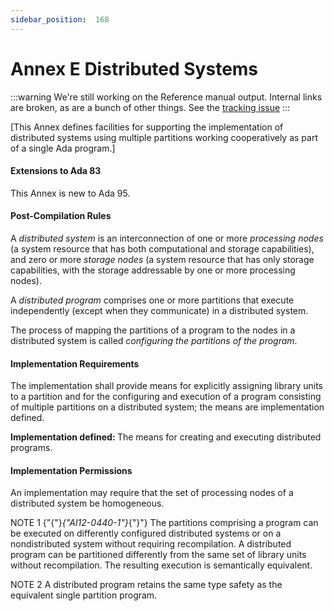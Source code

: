 ---
sidebar_position:  168
---

# Annex E Distributed Systems

:::warning
We're still working on the Reference manual output.  Internal links are broken,
as are a bunch of other things.
See the [tracking issue](https://github.com/ada-lang-io/ada-lang-io/issues/20)
:::


<p>[This Annex defines facilities for supporting the implementation of distributed systems using multiple partitions working cooperatively as part of a single Ada program.] </p>

#### Extensions to Ada 83

<Admonition type="note">
<p>This Annex is new to Ada 95. </p></Admonition>


#### Post-Compilation Rules

<p>A <em>distributed system</em> is an interconnection of one or more <em>processing nodes</em> (a system resource that has both computational and storage capabilities), and zero or more <em>storage nodes</em> (a system resource that has only storage capabilities, with the storage addressable by one or more processing nodes).</p>
<p>A <em>distributed program</em> comprises one or more partitions that execute independently (except when they communicate) in a distributed system.</p>
<p>The process of mapping the partitions of a program to the nodes in a distributed system is called <em>configuring the partitions of the program</em>. </p>

#### Implementation Requirements

<p>The implementation shall provide means for explicitly assigning library units to a partition and for the configuring and execution of a program consisting of multiple partitions on a distributed system; the means are implementation defined. </p>
<Admonition type="note">
<p><strong>Implementation defined: </strong>The means for creating and executing distributed programs.</p></Admonition>


#### Implementation Permissions

<p>An implementation may require that the set of processing nodes of a distributed system be homogeneous.</p>
<Admonition type="note">
<p>NOTE 1   {"{"}<em>{"AI12-0440-1"}</em>{"}"} The partitions comprising a program can be executed on differently configured distributed systems or on a nondistributed system without requiring recompilation. A distributed program can be partitioned differently from the same set of library units without recompilation. The resulting execution is semantically equivalent.</p></Admonition>

<Admonition type="note">
<p>NOTE 2   A distributed program retains the same type safety as the equivalent single partition program.</p></Admonition>

